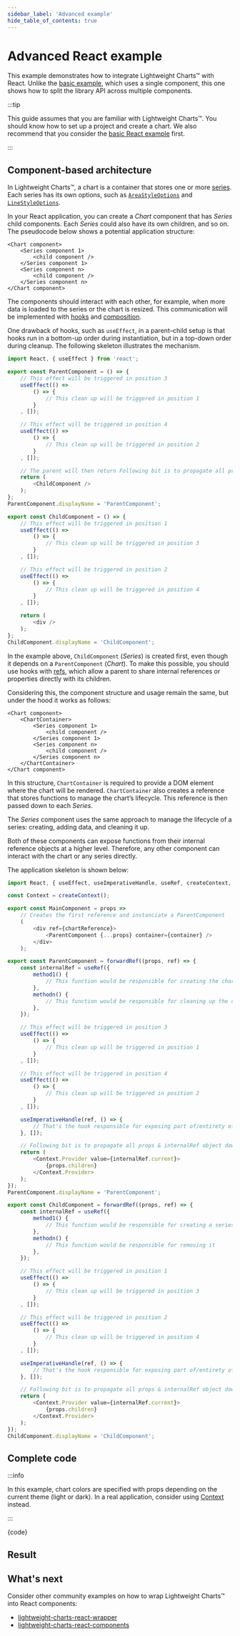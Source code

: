 ```yaml
---
sidebar_label: 'Advanced example'
hide_table_of_contents: true
---
```


# Advanced React example

This example demonstrates how to integrate Lightweight Charts™ with React. Unlike the [basic example](./simple), which uses a single component, this one shows how to split the library API across multiple components.

:::tip

This guide assumes that you are familiar with Lightweight Charts™. You should know how to set up a project and create a chart.
We also recommend that you consider the [basic React example](./simple) first.

:::

## Component-based architecture

In Lightweight Charts™, a chart is a container that stores one or more [series](/docs/series-types).
Each series has its own options, such as [`AreaStyleOptions`](/docs/api/interfaces/AreaStyleOptions) and [`LineStyleOptions`](/docs/api/interfaces/LineStyleOptions).

In your React application, you can create a _Chart_ component that has _Series_ child components. Each _Series_ could also have its own children, and so on.
The pseudocode below shows a potential application structure:

```
<Chart component>
    <Series component 1>
        <child component />
    </Series component 1>
    <Series component n>
        <child component />
    </Series component n>
</Chart component>
```

The components should interact with each other, for example, when more data is loaded to the series or the chart is resized.
This communication will be implemented with [hooks](https://react.dev/reference/react/hooks) and [composition](https://reactjs.org/docs/composition-vs-inheritance.html).

One drawback of hooks, such as `useEffect`, in a parent–child setup is that hooks run in a bottom-up order during instantiation, but in a top-down order during cleanup.
The following skeleton illustrates the mechanism.

```js
import React, { useEffect } from 'react';

export const ParentComponent = () => {
    // This effect will be triggered in position 3
    useEffect(() =>
        () => {
            // This clean up will be triggered in position 1
        }
    , []);

    // This effect will be triggered in position 4
    useEffect(() =>
        () => {
            // This clean up will be triggered in position 2
        }
    , []);

    // The parent will then return Following bit is to propagate all props & internalRef object down to children
    return (
        <ChildComponent />
    );
};
ParentComponent.displayName = 'ParentComponent';

export const ChildComponent = () => {
    // This effect will be triggered in position 1
    useEffect(() =>
        () => {
            // This clean up will be triggered in position 3
        }
    , []);

    // This effect will be triggered in position 2
    useEffect(() =>
        () => {
            // This clean up will be triggered in position 4
        }
    , []);

    return (
        <div />
    );
};
ChildComponent.displayName = 'ChildComponent';
```

In the example above, `ChildComponent` (_Series_) is created first, even though it depends on a `ParentComponent` (_Chart_).
To make this possible, you should use hooks with [refs](https://react.dev/learn/manipulating-the-dom-with-refs), which allow a parent to share internal references or properties directly with its children.

Considering this, the component structure and usage remain the same, but under the hood it works as follows:

```
<Chart component>
    <ChartContainer>
        <Series component 1>
            <child component />
        </Series component 1>
        <Series component n>
            <child component />
        </Series component n>
    </ChartContainer>
</Chart component>
```

In this structure, `ChartContainer` is required to provide a DOM element where the chart will be rendered. `ChartContainer` also creates a reference that stores functions to manage the chart’s lifecycle. This reference is then passed down to each _Series_.

The _Series_ component uses the same approach to manage the lifecycle of a series: creating, adding data, and cleaning it up.

Both of these components can expose functions from their internal reference objects at a higher level.
Therefore, any other component can interact with the chart or any series directly.

The application skeleton is shown below:

```js
import React, { useEffect, useImperativeHandle, useRef, createContext, forwardRef } from 'react';

const Context = createContext();

export const MainComponent = props =>
    // Creates the first reference and instanciate a ParentComponent
    (
        <div ref={chartReference}>
            <ParentComponent {...props} container={container} />
        </div>
    );

export const ParentComponent = forwardRef((props, ref) => {
    const internalRef = useRef({
        method1() {
            // This function would be responsible for creating the chart for instance
        },
        methodn() {
            // This function would be responsible for cleaning up the chart
        },
    });

    // This effect will be triggered in position 3
    useEffect(() =>
        () => {
            // This clean up will be triggered in position 1
        }
    , []);

    // This effect will be triggered in position 4
    useEffect(() =>
        () => {
            // This clean up will be triggered in position 2
        }
    , []);

    useImperativeHandle(ref, () => {
        // That's the hook responsible for exposing part of/entirety of internalRef
    }, []);

    // Following bit is to propagate all props & internalRef object down to children
    return (
        <Context.Provider value={internalRef.current}>
            {props.children}
        </Context.Provider>
    );
});
ParentComponent.displayName = 'ParentComponent';

export const ChildComponent = forwardRef((props, ref) => {
    const internalRef = useRef({
        method1() {
            // This function would be responsible for creating a series
        },
        methodn() {
            // This function would be responsible for removing it
        },
    });

    // This effect will be triggered in position 1
    useEffect(() =>
        () => {
            // This clean up will be triggered in position 3
        }
    , []);

    // This effect will be triggered in position 2
    useEffect(() =>
        () => {
            // This clean up will be triggered in position 4
        }
    , []);

    useImperativeHandle(ref, () => {
        // That's the hook responsible for exposing part of/entirety of internalRef
    }, []);

    // Following bit is to propagate all props & internalRef object down to children
    return (
        <Context.Provider value={internalRef.current}>
            {props.children}
        </Context.Provider>
    );
});
ChildComponent.displayName = 'ChildComponent';
```

## Complete code

:::info

In this example, chart colors are specified with props depending on the current theme (light or dark). In a real application, consider using [Context](https://react.dev/learn/passing-data-deeply-with-context) instead.

:::


<CodeBlock replaceThemeConstants className="language-jsx">{code}</CodeBlock>

## Result


<div className={styles.ChartContainer}>
    <ThemedChart ChartComponent={App} />
</div>

## What's next

Consider other community examples on how to wrap Lightweight Charts™ into React components:

- [lightweight-charts-react-wrapper](https://github.com/trash-and-fire/lightweight-charts-react-wrapper)
- [lightweight-charts-react-components](https://github.com/ukorvl/lightweight-charts-react-components)
